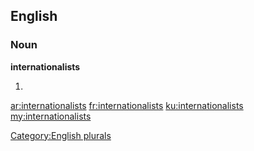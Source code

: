 ==English==

===Noun===
'''internationalists'''

# {{plural of|[[internationalist]]}}

[[Category:English plurals]]

[[ar:internationalists]]
[[fr:internationalists]]
[[ku:internationalists]]
[[my:internationalists]]